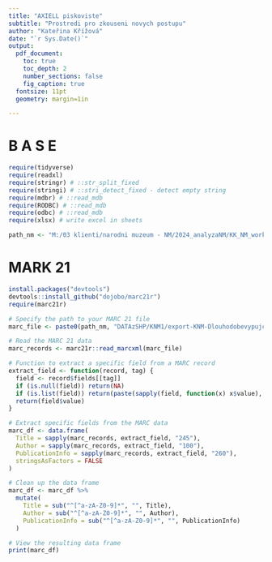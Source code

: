 ```yaml
---
title: "AXIELL piskoviste"
subtitle: "Prostredi pro zkouseni novych postupu"
author: "Kateřina Křížová"
date: "`r Sys.Date()`"
output:
  pdf_document:
    toc: true
    toc_depth: 2
    number_sections: false
    fig_caption: true
  fontsize: 11pt
  geometry: margin=1in

---
```

# B A S E

```r
require(tidyverse)
require(readxl)
require(stringr) # ::str_split_fixed
require(stringi) # ::stri_detect_fixed - detect empty string
require(mdbr) # ::read_mdb
require(RODBC) # ::read_mdb
require(odbc) # ::read_mdb
require(xlsx) # write excel in sheets

path_nm <- "M:/03 klienti/narodni muzeum - NM/2024_analyzaNM/KK_NM_workspace/_workspace/"
```

# MARK 21

```r

install.packages("devtools")
devtools::install_github("dojobo/marc21r")
require(marc21r)

```

```r
# Specify the path to your MARC 21 file
marc_file <- paste0(path_nm, "DATAzSHP/KNM1/export-KNM-Dlouhodobevypujcky-240523-1067zaznamu.txt")

# Read the MARC 21 data
marc_records <- marc21r::read_marcxml(marc_file)

# Function to extract a specific field from a MARC record
extract_field <- function(record, tag) {
  field <- record$fields[[tag]]
  if (is.null(field)) return(NA)
  if (is.list(field)) return(paste(sapply(field, function(x) x$value), collapse = " "))
  return(field$value)
}

# Extract specific fields from the MARC data
marc_df <- data.frame(
  Title = sapply(marc_records, extract_field, "245"),
  Author = sapply(marc_records, extract_field, "100"),
  PublicationInfo = sapply(marc_records, extract_field, "260"),
  stringsAsFactors = FALSE
)

# Clean up the data frame
marc_df <- marc_df %>%
  mutate(
    Title = sub("^[^a-zA-Z0-9]*", "", Title),
    Author = sub("^[^a-zA-Z0-9]*", "", Author),
    PublicationInfo = sub("^[^a-zA-Z0-9]*", "", PublicationInfo)
  )

# View the resulting data frame
print(marc_df)

```

